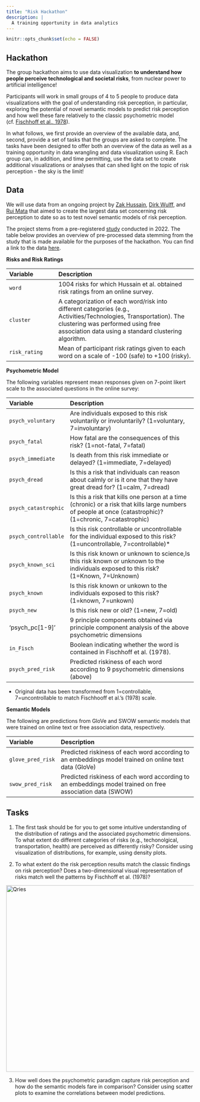 ```yaml
---
title: "Risk Hackathon"
description: |
  A training opportunity in data analytics
---
```


```r
knitr::opts_chunk$set(echo = FALSE)
```

## Hackathon

The group hackathon aims to use data visualization **to understand how people perceive technological and societal risks**, from nuclear power to artificial intelligence! 

Participants will work in small groups of 4 to 5 people to produce data visualizations with the goal of understanding risk perception, in particular, exploring the potential of novel semantic models to predict risk perception and how well these fare relatively to the classic psychometric model (cf. [Fischhoff et al., 1978](https://link.springer.com/article/10.1007/BF00143739)).

In what follows, we first provide an overview of the available data, and, second, provide a set of tasks that the groups are asked to complete. The tasks have been designed to offer both an overview of the data as well as a training opportunity in data wrangling and data visualization using R. Each group can, in addition, and time permitting, use the data set to create additional visualizations or analyses that can shed light on the topic of risk perception - the sky is the limit!

## Data

We will use data from an ongoing project by [Zak Hussain](https://www.linkedin.com/in/zakir-a-s-hussain/), [Dirk Wulff](https://dwulff.github.io/about/), and [Rui Mata](https://matarui.org) that aimed to create the largest data set concerning risk perception to date so as to test novel semantic models of risk perception. 

The project stems from a pre-registered [study](https://osf.io/6m7xr) conducted in 2022. The table below provides an overview of pre-processed data stemming from the study that is made available for the purposes of the hackathon. You can find a link to the data [here](0_website/data.csv/).

**Risks and Risk Ratings**

| Variable | Description |
|:-------------|:-------------------------------------|
| `word` | 1004 risks for which Hussain et al. obtained risk ratings from an online survey.|
| `cluster` | A categorization of each word/risk into different categories (e.g., Activities/Technologies, Transportation). The clustering was performed using free association data using a standard clustering algorithm. |
| `risk_rating` | Mean of participant risk ratings given to each word on a scale of -100 (safe) to +100 (risky). |

**Psychometric Model**

The following variables represent mean responses given on 7-point likert scale to the associated questions in the online survey:

| Variable | Description |
|:-------------|:-------------------------------------|
| `psych_voluntary` | Are individuals exposed to this risk voluntarily or involuntarily? (1=voluntary, 7=involuntary) |
| `psych_fatal` | How fatal are the consequences of this risk? (1=not-fatal, 7=fatal) |
| `psych_immediate` | Is death from this risk immediate or delayed? (1=immediate, 7=delayed) |
| `psych_dread` | Is this a risk that individuals can reason about calmly or is it one that they have great dread for? (1=calm, 7=dread) |
| `psych_catastrophic` | Is this a risk that kills one person at a time (chronic) or a risk that kills large numbers of people at once (catastrophic)? (1=chronic, 7=catastrophic) |
| `psych_controllable` |  Is this risk controllable or uncontrollable for the individual exposed to this risk? (1=uncontrollable, 7=controllable)* |
| `psych_known_sci` | Is this risk known or unknown to science,Is this risk known or unknown to the individuals exposed to this risk? (1=Known, 7=Unknown)|
| `psych_known` | Is this risk known or unkown to the individuals exposed to this risk? (1=known, 7=unkown) |
| `psych_new` | Is this risk new or old? (1=new, 7=old) |
| 'psych_pc[1-9]' | 9 principle components obtained via principle component analysis of the above psychometric dimensions |
| `in_Fisch` | Boolean indicating whether the word is contained in Fischhoff et al. (1978). |
| `psych_pred_risk` | Predicted riskiness of each word according to 9 psychometric dimensions (above) |

* Original data has been transformed from 1=controllable, 7=uncontrollable to match Fischhooff et al.'s (1978) scale.

**Semantic Models**

The following are predictions from GloVe and SWOW semantic models that were trained on online text or free association data, respectively. 

| Variable | Description |
|:-------------|:-------------------------------------|
| `glove_pred_risk` | Predicted riskiness of each word according to an embeddings model trained on online text data (GloVe) |  
| `swow_pred_risk` | Predicted riskiness of each word according to an embeddings model trained on free association data (SWOW) | 

## Tasks

1. The first task should be for you to get some intuitive understanding of the distribution of ratings and the associated psychometric dimensions. To what extent do different categories of risks (e.g., techonolgical, transportation, health) are perceived as differently risky? Consider using visualization of distributions, for example, using density plots. 

2. To what extent do the risk perception results match the classic findings on risk perception? Does a two-dimensional visual representation of risks match well the patterns by Fischhoff et al. (1978)?

<a href="https://link.springer.com/article/10.1007/BF00143739">
  <img alt="Qries" src="0_website/Fischoff.png"
  width=700" height="500">
</a>

3. How well does the psychometric paradigm capture risk perception and how do the semantic models fare in comparison? Consider using scatter plots to examine the correlations between model predictions.
